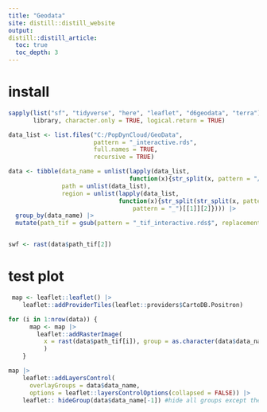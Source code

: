 ```yaml
---
title: "Geodata"
site: distill::distill_website
output:
distill::distill_article:
  toc: true
  toc_depth: 3
---
```


# install

```r
sapply(list("sf", "tidyverse", "here", "leaflet", "d6geodata", "terra"), 
       library, character.only = TRUE, logical.return = TRUE)
```



```r
data_list <- list.files("C:/PopDynCloud/GeoData",
                        pattern = "_interactive.rds",
                        full.names = TRUE,
                        recursive = TRUE)

data <- tibble(data_name = unlist(lapply(data_list,
                                  function(x){str_split(x, pattern = "/")[[1]][6]})),
               path = unlist(data_list),
               region = unlist(lapply(data_list,
                               function(x){str_split(str_split(x, pattern = "/")[[1]][6], 
                                   pattern = "_")[[1]][2]}))) |> 
  group_by(data_name) |> 
  mutate(path_tif = gsub(pattern = "_tif_interactive.rds$", replacement = ".tif", x = path))


swf <- rast(data$path_tif[2])


```

# test plot

```r
 map <- leaflet::leaflet() |>
    leaflet::addProviderTiles(leaflet::providers$CartoDB.Positron)

for (i in 1:nrow(data)) {
      map <- map |> 
        leaflet::addRasterImage(
          x = rast(data$path_tif[i]), group = as.character(data$data_name[i])
          )
    }

map |>
    leaflet::addLayersControl(
      overlayGroups = data$data_name,
      options = leaflet::layersControlOptions(collapsed = FALSE)) |>
    leaflet:: hideGroup(data$data_name[-1]) #hide all groups except the 1st one
```





